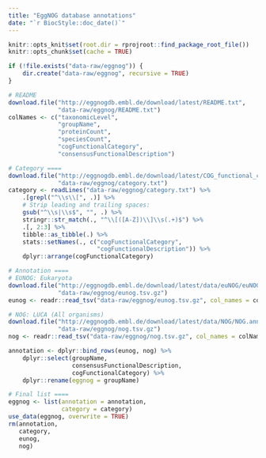 ```yaml
---
title: "EggNOG database annotations"
date: "`r BiocStyle::doc_date()`"
---
```


```r
knitr::opts_knit$set(root.dir = rprojroot::find_package_root_file())
knitr::opts_chunk$set(cache = TRUE)
```

```r
if (!file.exists("data-raw/eggnog")) {
    dir.create("data-raw/eggnog", recursive = TRUE)
}

# README
download.file("http://eggnogdb.embl.de/download/latest/README.txt",
              "data-raw/eggnog/README.txt")
colNames <- c("taxonomicLevel",
              "groupName",
              "proteinCount",
              "speciesCount",
              "cogFunctionalCategory",
              "consensusFunctionalDescription")

# Category ====
download.file("http://eggnogdb.embl.de/download/latest/COG_functional_categories.txt",
              "data-raw/eggnog/category.txt")
category <- readLines("data-raw/eggnog/category.txt") %>%
    .[grepl("^\\s\\[", .)] %>%
    # Strip leading and trailing spaces:
    gsub("^\\s|\\s$", "", .) %>%
    stringr::str_match(., "^\\[([A-Z])\\]\\s(.+)$") %>%
    .[, 2:3] %>%
    tibble::as_tibble(.) %>%
    stats::setNames(., c("cogFunctionalCategory",
                         "cogFunctionalDescription")) %>%
    dplyr::arrange(cogFunctionalCategory)

# Annotation ====
# EUNOG: Eukaryota
download.file("http://eggnogdb.embl.de/download/latest/data/euNOG/euNOG.annotations.tsv.gz",
              "data-raw/eggnog/eunog.tsv.gz")
eunog <- readr::read_tsv("data-raw/eggnog/eunog.tsv.gz", col_names = colNames)

# NOG: LUCA (All organisms)
download.file("http://eggnogdb.embl.de/download/latest/data/NOG/NOG.annotations.tsv.gz",
              "data-raw/eggnog/nog.tsv.gz")
nog <- readr::read_tsv("data-raw/eggnog/nog.tsv.gz", col_names = colNames)

annotation <- dplyr::bind_rows(eunog, nog) %>%
    dplyr::select(groupName,
                  consensusFunctionalDescription,
                  cogFunctionalCategory) %>%
    dplyr::rename(eggnog = groupName)

# Final list ====
eggnog <- list(annotation = annotation,
               category = category)
use_data(eggnog, overwrite = TRUE)
rm(annotation,
   category,
   eunog,
   nog)
```
